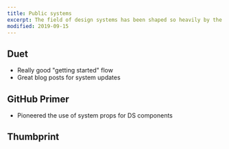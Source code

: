 ```yaml
---
title: Public systems
excerpt: The field of design systems has been shaped so heavily by the fact that so many systems are out in the open for all to see. Here are some that have stood out to me over the years.
modified: 2019-09-15
---
```


## Duet

<Bookmark url='https://www.duetds.com' />

- Really good "getting started" flow
- Great blog posts for system updates

## GitHub Primer

<Bookmark url='https://primer.style' />

- Pioneered the use of system props for DS components

## Thumbprint

<Bookmark url='https://thumbprint.design' />
